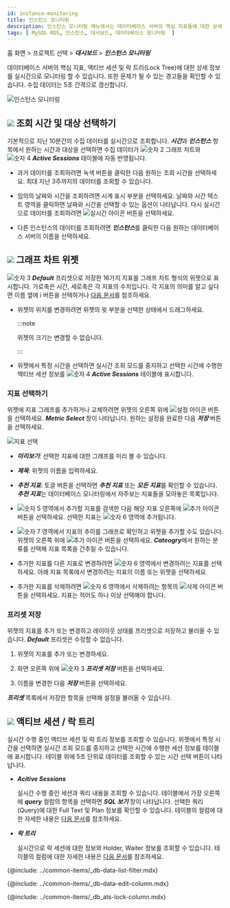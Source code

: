 ```yaml
---
id: instance-monitoring
title: 인스턴스 모니터링
description: 인스턴스 모니터링 메뉴에서는 데이터베이스 서버의 핵심 지표들에 대한 상세 정보를 실시간으로 확인할 수 있습니다.
tags: [ MySQL RDS, 인스턴스, 대시보드, 데이터베이스 모니터링  ]
---
```


홈 화면 > 프로젝트 선택 > ***대시보드*** > ***인스턴스 모니터링***

데이터베이스 서버의 핵심 지표, 액티브 세션 및 락 트리(Lock Tree)에 대한 상세 정보를 실시간으로 모니터링 할 수 있습니다. 또한 문제가 될 수 있는 경고들을 확인할 수 있습니다. 수집 데이터는 5초 간격으로 갱신합니다. 

![인스턴스 모니터링](/img/mysql-rds-instance-monitoring.png)

## ![](/img/number-01.png) 조회 시간 및 대상 선택하기

기본적으로 지난 10분간의 수집 데이터를 실시간으로 조회합니다. ***시간***과 ***인스턴스*** 항목에서 원하는 시간과 대상을 선택하면 수집 데이터가 ![숫자 2](/img/number-02.png) 그래프 차트와 ![숫자 4](/img/number-04.png) ***Active Sessions*** 테이블에 자동 반영됩니다.

* 과거 데이터를 조회하려면 녹색 버튼을 클릭한 다음 원하는 조회 시간을 선택하세요. 최대 지난 3주까지의 데이터를 조회할 수 있습니다. 

* 임의의 날짜와 시간을 조회하려면 시계 표시 부분을 선택하세요. 날짜와 시간 텍스트 영역을 클릭하면 날짜와 시간을 선택할 수 있는 옵션이 나타납니다. 다시 실시간으로 데이터를 조회하려면 ![실시간 아이콘](/img/ico-play-time.svg) 버튼을 선택하세요.

* 다른 인스턴스의 데이터를 조회하려면 ***인스턴스***를 클릭한 다음 원하는 데이터베이스 서버의 이름을 선택하세요.


## ![](/img/number-02.png) 그래프 차트 위젯

![숫자 3](/img/number-03.png) ***Default*** 프리셋으로 저장한 16가지 지표를 그래프 차트 형식의 위젯으로 표시합니다. 가로축은 시간, 세로축은 각 지표의 수치입니다. 각 지표의 의미를 알고 싶다면 이름 옆에 <span class='mark'>i</span> 버튼을 선택하거나 [다음 문서](metrics-data-list)를 참조하세요.

* 위젯의 위치를 변경하려면 위젯의 윗 부분을 선택한 상태에서 드래그하세요.

  :::note

  위젯의 크기는 변경할 수 없습니다.

  :::

* 위젯에서 특정 시간을 선택하면 실시간 조회 모드를 중지하고 선택한 시간에 수행한 액티브 세션 정보를 ![숫자 4](/img/number-04.png) ***Active Sessions*** 테이블에 표시합니다.

### 지표 선택하기

위젯에 지표 그래프를 추가하거나 교체하려면 위젯의 오른쪽 위에 ![설정 아이콘](/img/ico-setting.svg) 버튼을 선택하세요. ***Metric Select*** 창이 나타납니다. 원하는 설정을 완료한 다음 ***저장*** 버튼을 선택하세요.

![지표 선택](/img/mysql-rds-merics-select.png)

* ***미리보기***: 선택한 지표에 대한 그래프를 미리 볼 수 있습니다.

* ***제목***: 위젯의 이름을 입력하세요.

* ***추천 지표***: 토글 버튼을 선택하면 ***추천 지표*** 또는 ***모든 지표***를 확인할 수 있습니다. ***추천 지표***는 데이터베이스 모니터링에서 자주보는 지표들을 모아놓은 목록입니다.

* ![숫자 5](/img/number-05.png) 영역에서 추가할 지표를 검색한 다음 해당 지표 오른쪽에 ![추가 아이콘](/img/ico-add.svg) 버튼을 선택하세요. 선택한 지표는 ![숫자 6](/img/number-06.png) 영역에 추가됩니다.

* ![숫자 7](/img/ic-number-07.svg) 영역에서 지표의 추이를 그래프로 확인하고 위젯을 추가할 수도 있습니다. 위젯의 오른쪽 위에 ![추가 아이콘](/img/ico-add.svg) 버튼을 선택하세요. ***Cateogry***에서 원하는 분류를 선택해 지표 목록을 간추릴 수 있습니다.

* 추가한 지표를 다른 지표로 변경하려면 ![숫자 6](/img/number-06.png) 영역에서 변경하려는 지표를 선택하세요. 아래 지표 목록에서 변경하려는 지표의 이름 또는 위젯을 선택하세요.

* 추가한 지표를 삭제하려면 ![숫자 6](/img/number-06.png) 영역에서 삭제하려는 항목의 ![삭제 아이콘](/img/ico-trash.svg) 버튼을 선택하세요. 지표는 적어도 하나 이상 선택해야 합니다.

### 프리셋 저장

위젯의 지표를 추가 또는 변경하고 레이아웃 상태를 프리셋으로 저장하고 불러올 수 있습니다. ***Default*** 프리셋은 수정할 수 없습니다. 

1. 위젯의 지표를 추가 또는 변경하세요.

1. 화면 오른쪽 위에 ![숫자 3](/img/number-03.png) ***프리셋 저장*** 버튼을 선택하세요. 

1. 이름을 변경한 다음 ***저장*** 버튼을 선택하세요.

***프리셋*** 목록에서 저장한 항목을 선택해 설정을 불러올 수 있습니다.


## ![](/img/number-04.png) 액티브 세션 / 락 트리

실시간 수행 중인 액티브 세션 및 락 트리 정보를 조회할 수 있습니다. 위젯에서 특정 시간을 선택하면 실시간 조회 모드를 중지하고 선택한 시간에 수행한 세션 정보를 테이블에 표시합니다. 테이블 위에 5초 단위로 데이터를 조회할 수 있는 시간 선택 버튼이 나타납니다.

* ***Acitive Sessions*** 

  실시간 수행 중인 세션과 쿼리 내용을 조회할 수 있습니다. 테이블에서 가장 오른쪽에 ***query*** 컬럼의 항목을 선택하면 ***SQL 보기*** 창이 나타납니다. 선택한 쿼리(Query)에 대한 Full Text 및 Plan 정보를 확인할 수 있습니다. 테이블의 컬럼에 대한 자세한 내용은 [다음 문서](#column-info)를 참조하세요.

* ***락 트리***

  실시간으로 락 세션에 대한 정보와 Holder, Waiter 정보를 조회할 수 있습니다. 테이블의 컬럼에 대한 자세한 내용은 [다음 문서](#column-info)를 참조하세요.


{@include: ../common-items/_db-data-list-filter.mdx}

{@include: ../common-items/_db-data-edit-column.mdx}

<!-- 컬럼 목록 추가 -->

{@include: ../common-items/_db_ats-lock-column.mdx}